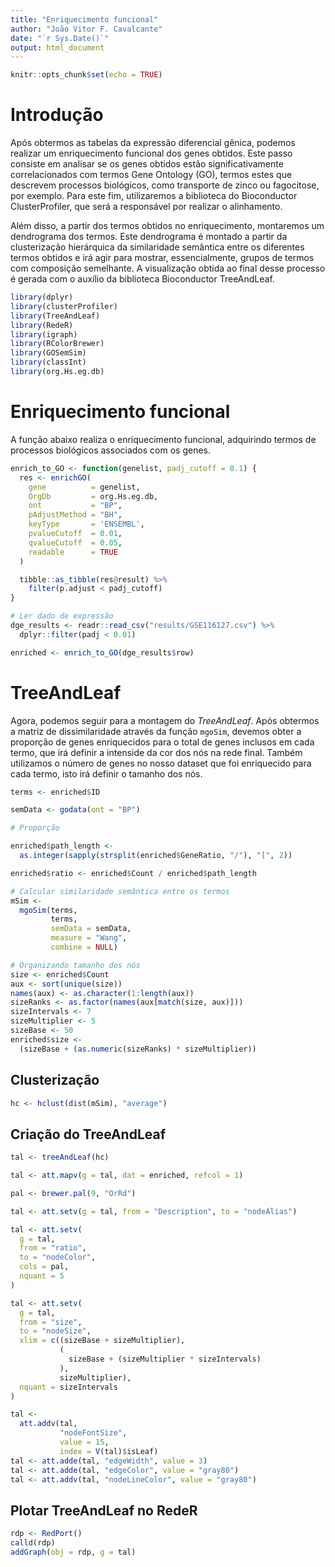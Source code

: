 ```yaml
---
title: "Enriquecimento funcional"
author: "João Vitor F. Cavalcante"
date: "`r Sys.Date()`"
output: html_document
---
```


```r
knitr::opts_chunk$set(echo = TRUE)
```

# Introdução

Após obtermos as tabelas da expressão diferencial gênica, podemos realizar um enriquecimento funcional dos genes obtidos. 
Este passo consiste em analisar se os genes obtidos estão significativamente correlacionados com termos Gene Ontology (GO), termos estes que descrevem processos biológicos, como transporte de zinco ou fagocitose, por exemplo. Para este fim, utilizaremos a biblioteca do Bioconductor ClusterProfiler, que será a responsável por realizar o alinhamento. 

Além disso, a partir dos termos obtidos no enriquecimento, montaremos um dendrograma dos termos. Este dendrograma é montado a partir da clusterização hierárquica da similaridade semântica entre os diferentes termos obtidos e irá agir para mostrar, essencialmente, grupos de termos com composição semelhante. A visualização obtida ao final desse processo é gerada com o auxílio da biblioteca Bioconductor TreeAndLeaf.

```r
library(dplyr)
library(clusterProfiler)
library(TreeAndLeaf)
library(RedeR)
library(igraph)
library(RColorBrewer)
library(GOSemSim)
library(classInt)
library(org.Hs.eg.db)
```


# Enriquecimento funcional

A função abaixo realiza o enriquecimento funcional, adquirindo termos de processos biológicos associados com os genes.

```r
enrich_to_GO <- function(genelist, padj_cutoff = 0.1) {
  res <- enrichGO(
    gene          = genelist,
    OrgDb         = org.Hs.eg.db,
    ont           = "BP",
    pAdjustMethod = "BH",
    keyType       = 'ENSEMBL',
    pvalueCutoff  = 0.01,
    qvalueCutoff  = 0.05,
    readable      = TRUE
  )

  tibble::as_tibble(res@result) %>%
    filter(p.adjust < padj_cutoff)
}

# Ler dado de expressão
dge_results <- readr::read_csv("results/GSE116127.csv") %>%
  dplyr::filter(padj < 0.01)

enriched <- enrich_to_GO(dge_results$row)

```


# TreeAndLeaf

Agora, podemos seguir para a montagem do *TreeAndLeaf*. Após obtermos a matriz de dissimilaridade através da função `mgoSim`, devemos obter a proporção de genes enriquecidos para o total de genes inclusos em cada termo, que irá definir a intenside da cor dos nós na rede final. Também utilizamos o número de genes no nosso dataset que foi enriquecido para cada termo, isto irá definir o tamanho dos nós.

```r
terms <- enriched$ID

semData <- godata(ont = "BP")

# Proporção

enriched$path_length <-
  as.integer(sapply(strsplit(enriched$GeneRatio, "/"), "[", 2))

enriched$ratio <- enriched$Count / enriched$path_length

# Calcular similaridade semântica entre os termos
mSim <-
  mgoSim(terms,
         terms,
         semData = semData,
         measure = "Wang",
         combine = NULL)

# Organizando tamanho dos nós
size <- enriched$Count
aux <- sort(unique(size))
names(aux) <- as.character(1:length(aux))
sizeRanks <- as.factor(names(aux[match(size, aux)]))
sizeIntervals <- 7
sizeMultiplier <- 5
sizeBase <- 50
enriched$size <-
  (sizeBase + (as.numeric(sizeRanks) * sizeMultiplier))


```

## Clusterização

```r
hc <- hclust(dist(mSim), "average")
```


## Criação do TreeAndLeaf

```r
tal <- treeAndLeaf(hc)

tal <- att.mapv(g = tal, dat = enriched, refcol = 1)

pal <- brewer.pal(9, "OrRd")

tal <- att.setv(g = tal, from = "Description", to = "nodeAlias")

tal <- att.setv(
  g = tal,
  from = "ratio",
  to = "nodeColor",
  cols = pal,
  nquant = 5
)

tal <- att.setv(
  g = tal,
  from = "size",
  to = "nodeSize",
  xlim = c((sizeBase + sizeMultiplier),
           (
             sizeBase + (sizeMultiplier * sizeIntervals)
           ),
           sizeMultiplier),
  nquant = sizeIntervals
)

tal <-
  att.addv(tal,
           "nodeFontSize",
           value = 15,
           index = V(tal)$isLeaf)
tal <- att.adde(tal, "edgeWidth", value = 3)
tal <- att.adde(tal, "edgeColor", value = "gray80")
tal <- att.addv(tal, "nodeLineColor", value = "gray80")
```


## Plotar TreeAndLeaf no RedeR

```r
rdp <- RedPort()
calld(rdp)
addGraph(obj = rdp, g = tal)
```

